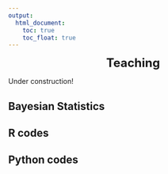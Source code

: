 ```yaml
---
output:
  html_document: 
    toc: true
    toc_float: true
---
```



<link rel="stylesheet" href="styles.css" type="text/css">

<p align="center">
<font size="+2">**Teaching**</font>
</p>


Under construction!


## Bayesian Statistics

## R codes

## Python codes

